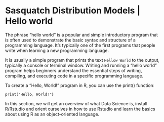 # Sasquatch Distribution Models | Hello world {.unnumbered}

The phrase "hello world" is a popular and simple introductory program that is often used to demonstrate the basic syntax and structure of a programming language. It's typically one of the first programs that people write when learning a new programming language.

It is usually a simple program that prints the text `Hellow World` to the output, typically a console or terminal window. Writing and running a "hello world" program helps beginners understand the essential steps of writing, compiling, and executing code in a specific programming language.

To create a "Hello, World!" program in R, you can use the print() function:

```
print("Hello, World!")

```

In this section, we will get an overview of what Data Science is, install R/Rstudio and orient ourselves in how to use Rstudio and learn the basics about using R as an object-oriented language.